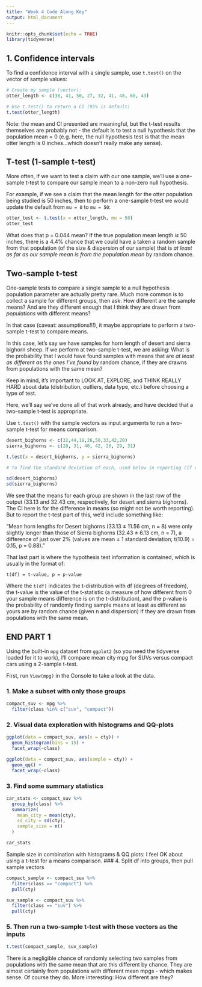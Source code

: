 ```yaml
---
title: "Week 4 Code Along Key"
output: html_document
---
```


```r
knitr::opts_chunk$set(echo = TRUE)
library(tidyverse)
```

## 1. Confidence intervals

To find a confidence interval with a single sample, use `t.test()` on the vector of sample values:

```r
# Create my sample (vector):
otter_length <- c(38, 41, 50, 27, 32, 41, 48, 60, 43)

# Use t.test() to return a CI (95% is default)
t.test(otter_length)
```
Note: the mean and CI presented are meaningful, but the t-test results themselves are probably not - the default is to test a null hypothesis that the population mean = 0 (e.g. here, the null hypothesis test is that the mean otter length is 0 inches...which doesn't really make any sense).

## T-test (1-sample t-test)

More often, if we want to test a claim with our one sample, we'll use a one-sample t-test to compare our sample mean to a non-zero null hypothesis. 

For example, if we see a claim that the mean length for the otter population being studied is 50 inches, then to perform a one-sample t-test we would update the default from `mu = 0` to `mu = 50`: 

```r
otter_test <- t.test(x = otter_length, mu = 50)
otter_test
```
What does that p = 0.044 mean? If the true population mean length *is* 50 inches, there is a 4.4% chance that we could have a taken a random sample from that population (of the size & dispersion of our sample) that is *at least as far as our sample mean is from the population mean* by random chance. 

## Two-sample t-test

One-sample tests to compare a single sample to a null hypothesis population parameter are actually pretty rare. Much more common is to collect a sample for different groups, then ask: How different are the sample means? And are they different enough that I think they are drawn from *populations* with different means? 

In that case (caveat: assumptions!!!), it maybe appropriate to perform a two-sample t-test to compare means. 

In this case, let's say we have samples for horn length of desert and sierra bighorn sheep. If we perform at two-sample t-test, we are asking: What is the probability that I would have found samples with means that are *at least as different as the ones I've found* by random chance, if they are drawns from populations with the same mean? 

Keep in mind, it's important to LOOK AT, EXPLORE, and THINK REALLY HARD about data (distribution, outliers, data type, etc.) before choosing a type of test.

Here, we'll say we've done all of that work already, and have decided that a two-sample t-test is appropriate. 

Use `t.test()` with the sample vectors as input arguments to run a two-sample t-test for means comparison. 

```r
desert_bighorns <- c(32,44,18,26,50,33,42,20)
sierra_bighorns <- c(28, 31, 40, 42, 26, 29, 31)

t.test(x = desert_bighorns, y = sierra_bighorns)

# To find the standard deviation of each, used below in reporting (if working with a data frame, you would probably have these in a summary table created with group_by + summarize): 

sd(desert_bighorns)
sd(sierra_bighorns)
```
We see that the means for each group are shown in the last row of the output (33.13 and 32.43 cm, respectively, for desert and sierra bighorns). The CI here is for the difference in means (so might not be worth reporting). But to report the t-test part of this, we'd include something like: 

"Mean horn lengths for Desert bighorns (33.13 $\pm$ 11.56 cm, n = 8) were only slightly longer than those of Sierra bighorns (32.43 $\pm$ 6.13 cm, n = 7), a difference of just over 2% (values are mean $\pm$ 1 standard deviation; t(10.9) = 0.15, p = 0.88)."

That last part is where the hypothesis test information is contained, which is usually in the format of: 

`t(df) = t-value, p = p-value`

Where the `t(df)` indicates the t-distribution with df (degrees of freedom), the t-value is the value of the t-statistic (a measure of how different from 0 your sample means difference is on the t-distribution), and the p-value is the probability of randomly finding sample means at least as different as yours are by random chance (given n and dispersion) if they are drawn from populations with the same mean. 

## END PART 1

Using the built-in `mpg` dataset from `ggplot2` (so you need the tidyverse loaded for it to work), I'll compare mean city mpg for SUVs versus compact cars using a 2-sample t-test. 

First, run `View(mpg)` in the Console to take a look at the data. 

### 1. Make a subset with only those groups

```r
compact_suv <- mpg %>% 
  filter(class %in% c("suv", "compact"))
```

### 2. Visual data exploration with histograms and QQ-plots

```r
ggplot(data = compact_suv, aes(x = cty)) +
  geom_histogram(bins = 15) +
  facet_wrap(~class)

ggplot(data = compact_suv, aes(sample = cty)) +
  geom_qq() +
  facet_wrap(~class)
```
### 3. Find some summary statistics

```r
car_stats <- compact_suv %>% 
  group_by(class) %>% 
  summarize(
    mean_city = mean(cty),
    sd_city = sd(cty),
    sample_size = n()
  )

car_stats
```

Sample size in combination with histograms & QQ plots: I feel OK about using a t-test for a means comparison. 
### 4. Split df into groups, then pull sample vectors

```r


compact_sample <- compact_suv %>% 
  filter(class == "compact") %>% 
  pull(cty)

suv_sample <- compact_suv %>% 
  filter(class == "suv") %>% 
  pull(cty)
```

### 5. Then run a two-sample t-test with those vectors as the inputs

```r
t.test(compact_sample, suv_sample)
```
There is a negligible chance of randomly selecting two samples from populations with the same mean that are this different by chance. They are almost certainly from populations with different mean mpgs - which makes sense. Of course they do. More interesting: How different are they?

















